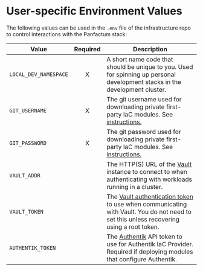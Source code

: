 # User-specific Environment Values

The following values can be used in the `.env` file of the infrastructure repo to control interactions with the Panfactum stack:

| Value                 | Required | Description                                                                                                                                                                                          |
| --------------------- | :------: | ---------------------------------------------------------------------------------------------------------------------------------------------------------------------------------------------------- |
| `LOCAL_DEV_NAMESPACE` |     X    | A short name code that should be unique to you. Used for spinning up personal development stacks in the development cluster.                                                                         |
| `GIT_USERNAME`        |     X    | The git username used for downloading private first-party IaC modules. See [instructions.](/main/guides/iac/first-party-modules#using-a-private-git-repository)                                 |
| `GIT_PASSWORD`        |     X    | The git password used for downloading private first-party IaC modules. See [instructions.](/main/guides/iac/first-party-modules#using-a-private-git-repository)                                 |
| `VAULT_ADDR`          |          | The HTTP(S) URL of the [Vault](https://www.vaultproject.io/) instance to connect to when authenticating with workloads running in a cluster.                                                         |
| `VAULT_TOKEN`         |          | The [Vault authentication token](https://developer.hashicorp.com/vault/docs/concepts/tokens) to use when communicating with Vault. You do not need to set this unless recovering using a root token. |
| `AUTHENTIK_TOKEN`     |          | The [Authentik](https://goauthentik.io/) API token to use for Authentik IaC Provider. Required if deploying modules that configure Authentik.                                                        |
